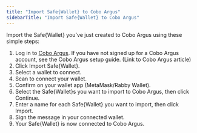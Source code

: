 ```yaml
---
title: "Import Safe{Wallet} to Cobo Argus"
sidebarTitle: "Import Safe{Wallet} to Cobo Argus"
---
```



Import the Safe&#123;Wallet&#125; you’ve just created to Cobo Argus using these simple steps:

1. Log in to [Cobo Argus](https://argus.cobo.com/#/login). If you have not signed up for a Cobo Argus account, see the Cobo Argus setup guide. (Link to Cobo Argus article)
2. Click Import Safe&#123;Wallet&#125;.
3. Select a wallet to connect.
4. Scan to connect your wallet.
5. Confirm on your wallet app (MetaMask/Rabby Wallet).
6. Select the Safe&#123;Wallet&#125;s you want to import to Cobo Argus, then click Continue.
7. Enter a name for each Safe&#123;Wallet&#125; you want to import, then click Import.
8. Sign the message in your connected wallet.
9. Your Safe&#123;Wallet&#125; is now connected to Cobo Argus.